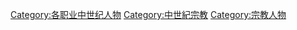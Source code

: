 [[Category:各职业中世纪人物|Category:各职业中世纪人物]]
[[Category:中世紀宗教|Category:中世紀宗教]]
[[Category:宗教人物|Category:宗教人物]]